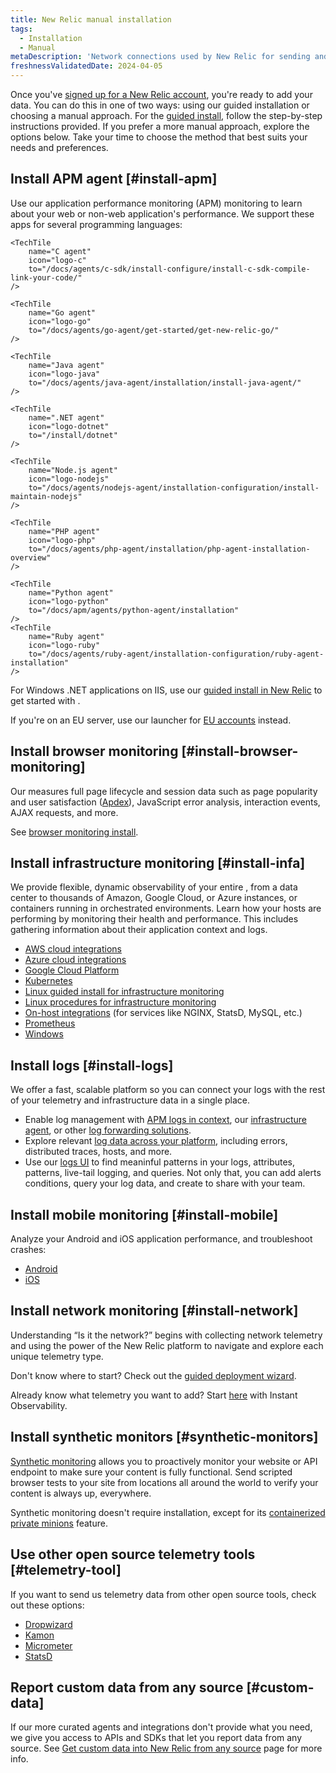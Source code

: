 ```yaml
---
title: New Relic manual installation
tags:
  - Installation
  - Manual
metaDescription: 'Network connections used by New Relic for sending and receiving data: IP addresses, domains, ports, endpoints.'
freshnessValidatedDate: 2024-04-05
---
```


Once you've [signed up for a New Relic account](https://newrelic.com/signup), you're ready to add your data. You can do this in one of two ways: using our guided installation or choosing a manual approach. For the [guided install](https://one.newrelic.com/launcher/nr1-core.explorer?pane=eyJuZXJkbGV0SWQiOiJucjEtY29yZS5saXN0aW5nIn0=&cards[0]=eyJuZXJkbGV0SWQiOiJucjEtaW5zdGFsbC1uZXdyZWxpYy5ucjEtaW5zdGFsbC1uZXdyZWxpYyIsImFjdGl2ZUNvbXBvbmVudCI6IlZUU09FbnZpcm9ubWVudCIsInBhdGgiOiJndWlkZWQifQ==), follow the step-by-step instructions provided. If you prefer a more manual approach, explore the options below. Take your time to choose the method that best suits your needs and preferences.


## Install APM agent [#install-apm]

Use our application performance monitoring (APM) monitoring to learn about your web or non-web application's performance. We support these apps for several programming languages:


<TechTileGrid>

    <TechTile
        name="C agent"
        icon="logo-c"
        to="/docs/agents/c-sdk/install-configure/install-c-sdk-compile-link-your-code/"
    />

    <TechTile
        name="Go agent"
        icon="logo-go"
        to="/docs/agents/go-agent/get-started/get-new-relic-go/"
    />

    <TechTile
        name="Java agent"
        icon="logo-java"
        to="/docs/agents/java-agent/installation/install-java-agent/"
    />

    <TechTile
        name=".NET agent"
        icon="logo-dotnet"
        to="/install/dotnet"
    />

    <TechTile
        name="Node.js agent"
        icon="logo-nodejs"
        to="/docs/agents/nodejs-agent/installation-configuration/install-maintain-nodejs"
    />

    <TechTile
        name="PHP agent"
        icon="logo-php"
        to="/docs/agents/php-agent/installation/php-agent-installation-overview"
    />

    <TechTile
        name="Python agent"
        icon="logo-python"
        to="/docs/apm/agents/python-agent/installation"
    />
    <TechTile
        name="Ruby agent"
        icon="logo-ruby"
        to="/docs/agents/ruby-agent/installation-configuration/ruby-agent-installation"
    />

</TechTileGrid>


For Windows .NET applications on IIS, use our [guided install in New Relic](https://one.newrelic.com/launcher/nr1-core.home?pane=eyJuZXJkbGV0SWQiOiJucjEtY29yZS5ob21lLXNjcmVlbiJ9&cards[0]=eyJuZXJkbGV0SWQiOiJucjEtaW5zdGFsbC1uZXdyZWxpYy5ucjEtaW5zdGFsbC1uZXdyZWxpYyIsInBhdGgiOiJhcG0iLCJsYW5ndWFnZSI6ICJkb3RuZXQiLCAicmVjaXBlTmFtZSI6ICJkb3RuZXQtYWdlbnQtaW5zdGFsbGVyIiwgImluaXRpYWxBY3Rpb25JbmRleCI6MiwiYWNjb3VudElkIjpudWxsfQ==) to get started with <InlinePopover type="apm" />.

If you're on an EU server, use our launcher for [EU accounts](https://one.eu.newrelic.com/launcher/nr1-core.home?pane=eyJuZXJkbGV0SWQiOiJucjEtY29yZS5ob21lLXNjcmVlbiJ9&cards[0]=eyJuZXJkbGV0SWQiOiJucjEtaW5zdGFsbC1uZXdyZWxpYy5ucjEtaW5zdGFsbC1uZXdyZWxpYyIsInBhdGgiOiJhcG0iLCJsYW5ndWFnZSI6ICJkb3RuZXQiLCAicmVjaXBlTmFtZSI6ICJkb3RuZXQtYWdlbnQtaW5zdGFsbGVyIiwgImluaXRpYWxBY3Rpb25JbmRleCI6MiwiYWNjb3VudElkIjpudWxsfQ==) instead.


## Install browser monitoring [#install-browser-monitoring]

Our <InlinePopover type="browser" /> measures full page lifecycle and session data such as page popularity and user satisfaction ([Apdex](/docs/apm/new-relic-apm/apdex/apdex-measure-user-satisfaction/)), JavaScript error analysis, interaction events, AJAX requests, and more.

See [browser monitoring install](/docs/browser/browser-monitoring/installation/install-browser-monitoring-agent/).

## Install infrastructure monitoring [#install-infa]

We provide flexible, dynamic observability of your entire <InlinePopover type="infrastructure" />, from a data center to thousands of Amazon, Google Cloud, or Azure instances, or containers running in orchestrated environments. Learn how your hosts are performing by monitoring their health and performance. This includes gathering information about their application context and logs.

* [AWS cloud integrations](/docs/infrastructure/amazon-integrations/connect/connect-aws-new-relic-infrastructure-monitoring/)
* [Azure cloud integrations](/docs/infrastructure/microsoft-azure-integrations/get-started/activate-azure-integrations/)
* [Google Cloud Platform](/docs/infrastructure/google-cloud-platform-integrations/get-started/connect-google-cloud-platform-services-new-relic/)
* [Kubernetes](/docs/kubernetes-pixie/kubernetes-integration/installation/kubernetes-integration-install-configure/)
* [Linux guided install for infrastructure monitoring](https://one.newrelic.com/launcher/nr1-core.explorer?pane=eyJuZXJkbGV0SWQiOiJucjEtY29yZS5saXN0aW5nIn0=&cards[0]=eyJuZXJkbGV0SWQiOiJucjEtaW5zdGFsbC1uZXdyZWxpYy5ucjEtaW5zdGFsbC1uZXdyZWxpYyIsImFjdGl2ZUNvbXBvbmVudCI6IlZUU09FbnZpcm9ubWVudCIsInBhdGgiOiJndWlkZWQifQ==)
* [Linux procedures for infrastructure monitoring](/docs/infrastructure/install-infrastructure-agent/linux-installation/install-infrastructure-monitoring-agent-linux/#manual-install)
* [On-host integrations](/docs/infrastructure/host-integrations/installation/install-infrastructure-host-integrations/) (for services like NGINX, StatsD, MySQL, etc.)
* [Prometheus](/docs/infrastructure/prometheus-integrations/get-started/send-prometheus-metric-data-new-relic/)
* [Windows](/docs/infrastructure/install-infrastructure-agent/windows-installation/install-infrastructure-monitoring-agent-windows/#install-manual)


## Install logs [#install-logs]

We offer a fast, scalable <InlinePopover type="logs" /> platform so you can connect your logs with the rest of your telemetry and infrastructure data in a single place.

* Enable log management with [APM logs in context](/docs/logs/logs-context/get-started-logs-context/), our [infrastructure agent](/docs/logs/forward-logs/forward-your-logs-using-infrastructure-agent/), or other [log forwarding solutions](/docs/logs/forward-logs/enable-log-management-new-relic/).
* Explore relevant [log data across your platform](/docs/logs/logs-context/get-started-logs-context/#response-time-example), including errors, distributed traces, hosts, and more.
* Use our [logs UI](/docs/logs/ui-data/use-logs-ui/) to find meaninful patterns in your logs, attributes, patterns, live-tail logging, and queries. Not only that, you can add alerts conditions, query your log data, and create <InlinePopover type="dashboards" /> to share with your team.


## Install mobile monitoring [#install-mobile]

Analyze your Android and iOS application performance, and troubleshoot crashes:

* [Android](/docs/mobile-monitoring/new-relic-mobile-android/get-started/introduction-new-relic-mobile-android/)
* [iOS](/docs/mobile-monitoring/new-relic-mobile-ios/get-started/introduction-new-relic-mobile-ios/)

## Install network monitoring [#install-network]

Understanding “Is it the network?” begins with collecting network telemetry and using the power of the New Relic platform to navigate and explore each unique telemetry type.

Don't know where to start? Check out the [guided deployment wizard](https://one.newrelic.com/network-performance-monitoring).

Already know what telemetry you want to add? Start [here](https://onenr.io/0VjYDqkZ3R0) with Instant Observability.

##  Install synthetic monitors [#synthetic-monitors]

[Synthetic monitoring](/docs/synthetics/synthetic-monitoring/getting-started/get-started-synthetic-monitoring/) allows you to proactively monitor your website or API endpoint to make sure your content is fully functional. Send scripted browser tests to your site from locations all around the world to verify your content is always up, everywhere.

Synthetic monitoring doesn't require installation, except for its [containerized private minions](/docs/synthetics/synthetic-monitoring/private-locations/install-containerized-private-minions-cpms/) feature.
    
## Use other open source telemetry tools [#telemetry-tool]

If you want to send us telemetry data from other open source tools, check out these options:

* [Dropwizard](/docs/more-integrations/open-source-telemetry-integrations/dropwizard/dropwizard-reporter/)
* [Kamon](/docs/more-integrations/open-source-telemetry-integrations/kamon/kamon-reporter/)
* [Micrometer](/docs/more-integrations/open-source-telemetry-integrations/micrometer/micrometer-metrics-registry)
* [StatsD](/docs/more-integrations/open-source-telemetry-integrations/statsd/statsd-monitoring-integration)


## Report custom data from any source [#custom-data]

If our more curated agents and integrations don't provide what you need, we give you access to APIs and SDKs that let you report data from any source. See [Get custom data into New Relic from any source](/docs/data-apis/custom-data/get-custom-data-from-any-source/) page for more info.

